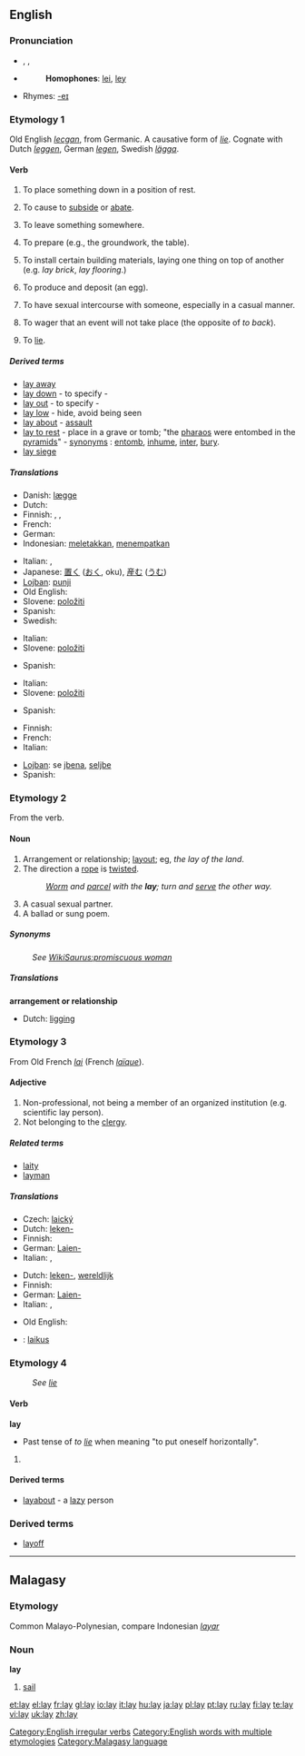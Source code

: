 ==English==

{{rank|open|therefore|feet|324|lay|along|four|wish}}

===Pronunciation===
* {{enPR|lā}}, {{IPA|/leɪ/}}, {{SAMPA|/leI/}}
* {{audio|en-us-lay.ogg|Audio (US)}}
*: '''Homophones''': [[lei]], [[ley]]
* Rhymes: [[Rhymes:English:-eɪ|-eɪ]]

===Etymology 1===
Old English ''[[lecgan]]'', from Germanic.  A causative form of ''[[lie]]''.  Cognate with Dutch ''[[leggen]]'', German ''[[legen]]'', Swedish ''[[lägga]]''.

====Verb====
{{en-verb|lays|laying|laid}}

# {{transitive}} To place something down in a position of rest.
# {{context|transitive|archaic}} To cause to [[subside]] or [[abate]].
# {{transitive}} To leave something somewhere.
# {{transitive}} To prepare (e.g., the groundwork, the table).
# {{transitive}} To install certain building materials, laying one thing on top of another (e.g. ''lay brick'', ''lay flooring''.)
# {{transitive}} To produce and deposit (an egg).
# {{transitive}} To have sexual intercourse with someone, especially in a casual manner.
# {{transitive}} To wager that an event will not take place (the opposite of ''to back'').
# {{context|intransitive|non-standard|or|colloquial}} To [[lie]].

=====Derived terms=====
* [[lay away]]
* [[lay down]] - to specify - {{italbrac|to lay down the law}}
* [[lay out]] - to specify - {{italbrac|lay out the guidelines}}
* [[lay low]] - hide, avoid being seen
* [[lay about]] - [[assault]]
* [[lay to rest]] - place in a grave or tomb; "the [[pharao]]s were entombed in the [[pyramid]]s" - [[synonym]]s : [[entomb]], [[inhume]], [[inter]], [[bury]].
* [[lay siege]]

=====Translations=====
{{trans-top|to place something down in a position of rest}}
* Danish: [[lægge]]
* Dutch: {{t+|nl|leggen}}
* Finnish: {{t+|fi|asettaa}}, {{t+|fi|panna}}, {{t+|fi|laittaa}}
* French: {{t+|fr|coucher}}
* German: {{t+|de|legen}}
* Indonesian: [[letak|meletakkan]], [[tempat|menempatkan]]
{{trans-mid}}
* Italian: {{t+|it|posare}}, {{t+|it|porre}}
* Japanese: [[置く]] ([[おく]], oku), [[産む]] ([[うむ]])
* [[Lojban]]: [[punji]]
* Old English: {{t-|ang|lecgan|xs=Old English}}
* Slovene: [[položiti]]
* Spanish: {{t+|es|acostar}}
* Swedish: {{t+|sv|lägga}}
{{trans-bottom}}

{{trans-top|to prepare}}
* Italian: {{t+|it|disporre}}
* Slovene: [[položiti]]
{{trans-mid}}
* Spanish: {{t+|es|poner}}
{{trans-bottom}}

{{trans-top|to install certain building materials}}
* Italian: {{t+|it|posare}}
* Slovene: [[položiti]]
{{trans-mid}}
* Spanish: {{t+|es|poner}}
{{trans-bottom}}

{{trans-top|to give birth to eggs}}
* Finnish: {{t+|fi|munia}}
* French: {{t+|fr|pondre}}
* Italian: {{t+|it|deporre}}
{{trans-mid}}
* [[Lojban]]: se [[jbena]], [[seljbe]]
* Spanish: {{t+|es|poner}}
{{trans-bottom}}

===Etymology 2===
From the verb.

====Noun====
{{en-noun}}

# Arrangement or relationship; [[layout]]; eg, ''the lay of the land''.
# The direction a [[rope]] is [[twist]]ed.
#: ''[[Worm]] and [[parcel]] with the '''lay'''; turn and [[serve]] the other way.''
# A casual sexual partner.
# A ballad or sung poem.

=====Synonyms=====
: ''See [[WikiSaurus:promiscuous woman]]''

=====Translations=====
'''arrangement or relationship'''
* Dutch: [[ligging]] {{f}}

===Etymology 3===
From Old French ''[[lai]]'' (French ''[[laïque]]'').

====Adjective====
{{en-adj|-}}

# Non-professional, not being a member of an organized institution (e.g. scientific lay person).
# Not belonging to the [[clergy]].

=====Related terms=====
* [[laity]]
* [[layman]]

=====Translations=====
{{trans-top|non-professional}}
* Czech: [[laický]]
* Dutch: [[leken-]]
* Finnish: {{t-|fi|maallikko}}
* German: [[Laien-]]
* Italian: {{t+|it|profano|m}}, {{t+|it|profana|f}}
{{trans-mid}}
{{trans-bottom}}

{{trans-top|non-clergy}}
* Dutch: [[leken-]], [[wereldlijk]]
* Finnish: {{t-|fi|maallikko}}
* German: [[Laien-]]
* Italian: {{t+|it|laico|m}}, {{t+|it|laica|f}}
{{trans-mid}}
* Old English: {{t-|ang|læwed|xs=Old English}}
{{trans-bottom}}

{{checktrans-top}}
* {{ttbc|Hungarian}}: [[laikus]]
{{trans-bottom}}

===Etymology 4===
: ''See [[lie]]''

====Verb====
'''lay'''

* Past tense of ''to [[lie#Etymology 1|lie]]'' when meaning "to put oneself horizontally".

# {{defn|English}}

====Derived terms====
* [[layabout]] - a [[lazy]] person

===Derived terms===
* [[layoff]]

[[Category:English irregular verbs]]
[[Category:English words with multiple etymologies]]

----

==Malagasy==

===Etymology===
Common Malayo-Polynesian, compare Indonesian ''[[layar]]''

===Noun===
'''lay'''

# [[sail]]

[[Category:Malagasy language]]

[[et:lay]]
[[el:lay]]
[[fr:lay]]
[[gl:lay]]
[[io:lay]]
[[it:lay]]
[[hu:lay]]
[[ja:lay]]
[[pl:lay]]
[[pt:lay]]
[[ru:lay]]
[[fi:lay]]
[[te:lay]]
[[vi:lay]]
[[uk:lay]]
[[zh:lay]]